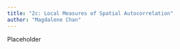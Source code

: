 ```yaml
---
title: "2c: Local Measures of Spatial Autocorrelation"
author: "Magdalene Chan"
---
```


Placeholder
